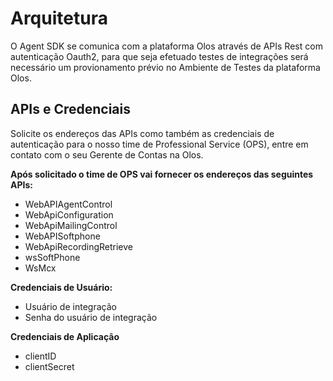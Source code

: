 # Arquitetura

O Agent SDK se comunica com a plataforma Olos através de APIs Rest com autenticação Oauth2, para que seja efetuado testes de integrações
será necessário um provionamento prévio no Ambiente de Testes da plataforma Olos.

## APIs e Credenciais

Solicite os endereços das APIs como também as credenciais de autenticação para o nosso time de Professional Service (OPS),
entre em contato com o seu Gerente de Contas na Olos.

**Após solicitado o time de OPS vai fornecer os endereços das seguintes APIs:**

- WebAPIAgentControl
- WebApiConfiguration
- WebApiMailingControl
- WebAPISoftphone
- WebApiRecordingRetrieve
- wsSoftPhone
- WsMcx

**Credenciais de Usuário:**

- Usuário de integração
- Senha do usuário de integração

**Credenciais de Aplicação**

- clientID
- clientSecret
